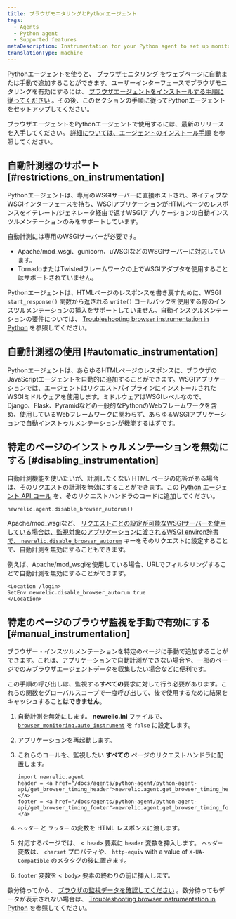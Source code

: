 ```yaml
---
title: ブラウザモニタリングとPythonエージェント
tags:
  - Agents
  - Python agent
  - Supported features
metaDescription: Instrumentation for your Python agent to set up monitoring with browser instrumentation.
translationType: machine
---
```


Pythonエージェントを使うと、 [ブラウザモニタリング](/docs/browser/new-relic-browser/getting-started/introduction-new-relic-browser) をウェブページに自動または手動で追加することができます。ユーザーインターフェースでブラウザモニタリングを有効にするには、 [ブラウザエージェントをインストールする手順に従ってください](/docs/browser/new-relic-browser/installation/install-new-relic-browser-agent) 。その後、このセクションの手順に従ってPythonエージェントをセットアップしてください。

ブラウザエージェントをPythonエージェントで使用するには、最新のリリースを入手してください。 [詳細については、エージェントのインストール手順](/docs/agents/python-agent/installation-and-configuration/python-agent-installation) を参照してください。

## 自動計測器のサポート [#restrictions_on_instrumentation]

Pythonエージェントは、専用のWSGIサーバーに直接ホストされ、ネイティブなWSGIインターフェースを持ち、WSGIアプリケーションがHTMLページのレスポンスをイテレート/ジェネレータ経由で返すWSGIアプリケーションの自動インスツルメンテーションのみをサポートしています。

自動計測には専用のWSGIサーバーが必要です。

* Apache/mod_wsgi、gunicorn、uWSGIなどのWSGIサーバーに対応しています。
* TornadoまたはTwistedフレームワークの上でWSGIアダプタを使用することはサポートされていません。

Pythonエージェントは、HTMLページのレスポンスを書き戻すために、WSGI `start_response()` 関数から返される `write()` コールバックを使用する際のインスツルメンテーションの挿入をサポートしていません。自動インスツルメンテーションの要件については、 [Troubleshooting browser instrumentation in Python](/docs/agents/python-agent/troubleshooting/troubleshooting-page-load-timing-python) を参照してください。

## 自動計測器の使用 [#automatic_instrumentation]

Pythonエージェントは、あらゆるHTMLページのレスポンスに、ブラウザのJavaScriptエージェントを自動的に追加することができます。WSGIアプリケーションでは、エージェントはリクエストパイプラインにインストールされたWSGIミドルウェアを使用します。ミドルウェアはWSGIレベルなので、Django、Flask、Pyramidなどの一般的なPythonのWebフレームワークを含め、使用しているWebフレームワークに関わらず、あらゆるWSGIアプリケーションで自動インストゥルメンテーションが機能するはずです。

## 特定のページのインストゥルメンテーションを無効にする [#disabling_instrumentation]

自動計測機能を使いたいが、計測したくない HTML ページの応答がある場合は、そのリクエストの計測を無効にすることができます。この [Python エージェント API コール](/docs/agents/python-agent/installation-configuration/python-agent-configuration#disable_browser_autorum) を、そのリクエストハンドラのコードに追加してください。

```
newrelic.agent.disable_browser_autorum()
```

Apache/mod_wsgiなど、 [リクエストごとの設定が可能なWSGIサーバーを使用している場合は、監視対象のアプリケーションに渡されるWSGI environ辞書で、 ](/docs/agents/python-agent/installation-configuration/python-agent-configuration#per-request-configuration)[`newrelic.disable_browser_autorum`](/docs/agents/python-agent/installation-configuration/python-agent-configuration#disable_browser_autorum) キーをそのリクエストに設定することで、自動計測を無効にすることもできます。

例えば、Apache/mod_wsgiを使用している場合、URLでフィルタリングすることで自動計測を無効にすることができます。

```
<Location /login>
SetEnv newrelic.disable_browser_autorum true
</Location>
```

## 特定のページのブラウザ監視を手動で有効にする [#manual_instrumentation]

ブラウザー・インスツルメンテーションを特定のページに手動で追加することができます。これは、アプリケーションで自動計測ができない場合や、一部のページでのみブラウザエージェントデータを収集したい場合などに便利です。

この手順の呼び出しは、監視する**すべての**要求に対して行う必要があります。これらの関数をグローバルスコープで一度呼び出して、後で使用するために結果をキャッシュすること**はできません**。

1. 自動計測を無効にします。 **newrelic.ini** ファイルで、 [`browser_monitoring.auto_instrument`](/docs/agents/python-agent/installation-configuration/python-agent-configuration#browser-auto) を `false` に設定します。

2. アプリケーションを再起動します。

3. これらのコールを、監視したい **すべての** ページのリクエストハンドラに配置します。

   ```
   import newrelic.agent
   header = <a href="/docs/agents/python-agent/python-agent-api/get_browser_timing_header">newrelic.agent.get_browser_timing_header()</a>
   footer = <a href="/docs/agents/python-agent/python-agent-api/get_browser_timing_footer">newrelic.agent.get_browser_timing_footer()</a>
   ```

4. `ヘッダー` と `フッター` の変数を HTML レスポンスに渡します。

5. 対応するページでは、 `< head>` 要素に `header` 変数を挿入します。 `ヘッダー` 変数は、 `charset` プロパティや、 `http-equiv` with a value of `X-UA-Compatible` のメタタグの後に置きます。

6. `footer` 変数を `< body>` 要素の終わりの前に挿入します。

数分待ってから、 [ブラウザの監視データを確認してください](/docs/browser/new-relic-browser/getting-started/browser-overview-website-performance-glance) 。数分待ってもデータが表示されない場合は、 [Troubleshooting browser instrumentation in Python](/docs/agents/python-agent/troubleshooting/troubleshooting-page-load-timing-python) を参照してください。